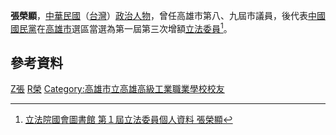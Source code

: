 {{Infobox_officeholder
| name = 張榮顯
| image name =
| width = 
| now = 中華民國（台灣）政治人士 
| period = 
| Sex = 男 
| Native place = 
| date of birth = 
| party = {{Kmt|19px}}
| place of birth = 
| educate = 
*[[高雄市立高雄高級工業職業學校|高雄市立高雄高級工業職業學校]]
| past = 
*高雄市議會第八、九屆議員
*第一屆第三次增額立法委員<br><span style="color: blue;">(1981年-1984年)</span>
}}
'''張榮顯'''，[[中華民國|中華民國]]（[[台灣|台灣]]）[[政治人物|政治人物]]，曾任高雄市第八、九屆市議員，後代表[[中國國民黨|中國國民黨]]在[[高雄市|高雄市]]選區當選為第一屆第三次增額[[立法委員|立法委員]]<ref>[http://npl.ly.gov.tw/do/www/commissionerInfo?id=439&expireBack=01&expire=01&act=exp&keyword=&orderBy=name&nameOrder=true&eleDisOrder=false 立法院國會圖書館 第１屆立法委員個人資料 張榮顯]</ref>。

==參考資料==
<div class="references-small">
<references />
</div>

{{中華民國第一屆第三次增額立法委員}}
[[Category:中國國民黨黨員|Z張]]
[[Category:張姓|R榮]]
[[Category:高雄市立高雄高級工業職業學校校友|Category:高雄市立高雄高級工業職業學校校友]]

{{bio-stub}}